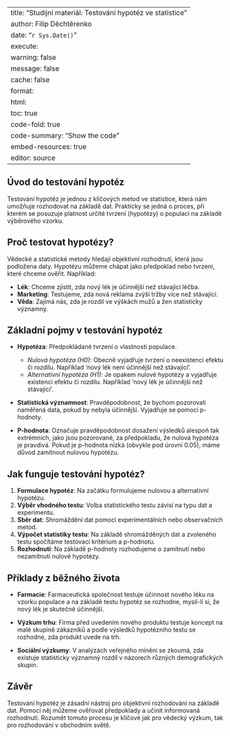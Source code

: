 
---
title: "Studijní materiál: Testování hypotéz ve statistice"
author: Filip Děchtěrenko
date: "`r Sys.Date()`"
execute:
  warning: false
  message: false
  cache: false
format:
  html:
    toc: true
    code-fold: true
    code-summary: "Show the code"
    embed-resources: true
editor: source
---

## Úvod do testování hypotéz

Testování hypotéz je jednou z klíčových metod ve statistice, která nám umožňuje rozhodovat na základě dat. Prakticky se jedná o proces, při kterém se posuzuje platnost určité tvrzení (hypotézy) o populaci na základě výběrového vzorku. 

## Proč testovat hypotézy?

Vědecké a statistické metody hledají objektivní rozhodnutí, která jsou podložena daty. Hypotézu můžeme chápat jako předpoklad nebo tvrzení, které chceme ověřit. Například:

- **Lék**: Chceme zjistit, zda nový lék je účinnější než stávající léčba.
- **Marketing**: Testujeme, zda nová reklama zvýší tržby více než stávající.
- **Věda**: Zajímá nás, zda je rozdíl ve výškách mužů a žen statisticky významný.

## Základní pojmy v testování hypotéz

- **Hypotéza**: Předpokládané tvrzení o vlastnosti populace.
  - *Nulová hypotéza (H0)*: Obecně vyjadřuje tvrzení o neexistenci efektu či rozdílu. Například 'nový lék není účinnější než stávající'.
  - *Alternativní hypotéza (H1)*: Je opakem nulové hypotézy a vyjadřuje existenci efektu či rozdílu. Například 'nový lék je účinnější než stávající'.

- **Statistická významnost**: Pravděpodobnost, že bychom pozorovali naměřená data, pokud by nebyla účinnější. Vyjadřuje se pomocí p-hodnoty.

- **P-hodnota**: Označuje pravděpodobnost dosažení výsledků alespoň tak extrémních, jako jsou pozorované, za předpokladu, že nulová hypotéza je pravdivá. Pokud je p-hodnota nízká (obvykle pod úrovní 0.05), máme důvod zamítnout nulovou hypotézu.

## Jak funguje testování hypotéz?

1. **Formulace hypotéz**: Na začátku formulujeme nulovou a alternativní hypotézu.
2. **Výběr vhodného testu**: Volba statistického testu závisí na typu dat a experimentu.
3. **Sběr dat**: Shromáždění dat pomocí experimentálních nebo observačních metod.
4. **Výpočet statistiky testu**: Na základě shromážděných dat a zvoleného testu spočítáme testovací kritérium a p-hodnotu.
5. **Rozhodnutí**: Na základě p-hodnoty rozhodujeme o zamítnutí nebo nezamítnutí nulové hypotézy.

## Příklady z běžného života

- **Farmacie**: Farmaceutická společnost testuje účinnost nového léku na vzorku populace a na základě testu hypotéz se rozhodne, myslí-li si, že nový lék je skutečně účinnější.
  
- **Výzkum trhu**: Firma před uvedením nového produktu testuje koncept na malé skupině zákazníků a podle výsledků hypotézního testu se rozhodne, zda produkt uvede na trh.

- **Sociální výzkumy**: V analýzách veřejného mínění se zkoumá, zda existuje statisticky významný rozdíl v názorech různých demografických skupin.

## Závěr

Testování hypotéz je zásadní nástroj pro objektivní rozhodování na základě dat. Pomocí něj můžeme ověřovat předpoklady a učinit informovaná rozhodnutí. Rozumět tomuto procesu je klíčové jak pro vědecký výzkum, tak pro rozhodování v obchodním světě.


